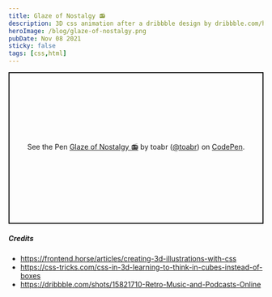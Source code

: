 ```yaml
---
title: Glaze of Nostalgy 📻
description: 3D css animation after a dribbble design by dribbble.com/halobrand
heroImage: /blog/glaze-of-nostalgy.png
pubDate: Nov 08 2021
sticky: false
tags: [css,html]
---
```

<div class="mb-5">
<p class="codepen" data-height="600" data-default-tab="html,result" data-slug-hash="oNeGKOr" data-user="toabr" style="height: 300px; box-sizing: border-box; display: flex; align-items: center; justify-content: center; border: 2px solid; margin: 1em 0; padding: 1em;">
  <span>See the Pen <a href="https://codepen.io/toabr/pen/oNeGKOr">
  Glaze of Nostalgy 📻</a> by toabr (<a href="https://codepen.io/toabr">@toabr</a>)
  on <a href="https://codepen.io">CodePen</a>.</span>
</p>
<script async src="https://cpwebassets.codepen.io/assets/embed/ei.js"></script>
</div>

##### Credits

- https://frontend.horse/articles/creating-3d-illustrations-with-css
- https://css-tricks.com/css-in-3d-learning-to-think-in-cubes-instead-of-boxes
- https://dribbble.com/shots/15821710-Retro-Music-and-Podcasts-Online
